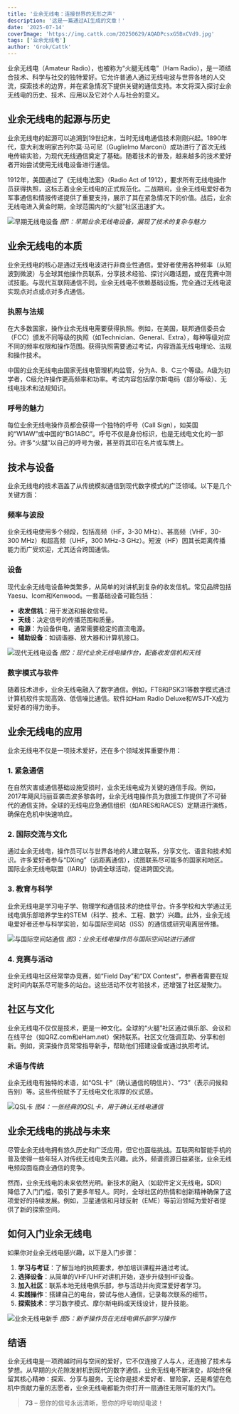 ```yaml
---
title: '业余无线电：连接世界的无形之声'
description: '这是一篇通过AI生成的文章！'
date: '2025-07-14'
coverImage: 'https://img.cattk.com/20250629/AQADPcsxG5BxCVd9.jpg'
tags: ['业余无线电']
author: 'Grok/Cattk'
---
```




业余无线电（Amateur Radio），也被称为“火腿无线电”（Ham Radio），是一项结合技术、科学与社交的独特爱好。它允许普通人通过无线电波与世界各地的人交流，探索技术的边界，并在紧急情况下提供关键的通信支持。本文将深入探讨业余无线电的历史、技术、应用以及它对个人与社会的意义。

## 业余无线电的起源与历史

业余无线电的起源可以追溯到19世纪末，当时无线电通信技术刚刚兴起。1890年代，意大利发明家古列尔莫·马可尼（Guglielmo Marconi）成功进行了首次无线电传输实验，为现代无线通信奠定了基础。随着技术的普及，越来越多的技术爱好者开始尝试使用无线电设备进行通信。

1912年，美国通过了《无线电法案》（Radio Act of 1912），要求所有无线电操作员获得执照，这标志着业余无线电的正式规范化。二战期间，业余无线电爱好者为军事通信和情报传递提供了重要支持，展示了其在紧急情况下的价值。战后，业余无线电进入黄金时期，全球范围内的“火腿”社区迅速扩大。

![早期无线电设备](https://img.cattk.com/20250629/AQADPMsxG5BxCVd9.jpg)
*图1：早期业余无线电设备，展现了技术的复杂与魅力*

## 业余无线电的本质

业余无线电的核心是通过无线电波进行非商业性通信。爱好者使用各种频率（从短波到微波）与全球其他操作员联系，分享技术经验、探讨兴趣话题，或在竞赛中测试技能。与现代互联网通信不同，业余无线电不依赖基础设施，完全通过无线电波实现点对点或点对多点通信。

### 执照与法规

在大多数国家，操作业余无线电需要获得执照。例如，在美国，联邦通信委员会（FCC）颁发不同等级的执照（如Technician、General、Extra），每种等级对应不同的频率权限和操作范围。获得执照需要通过考试，内容涵盖无线电理论、法规和操作技术。

中国的业余无线电由国家无线电管理机构监管，分为A、B、C三个等级。A级为初学者，C级允许操作更高频率和功率。考试内容包括摩尔斯电码（部分等级）、无线电技术和法规知识。

### 呼号的魅力

每位业余无线电操作员都会获得一个独特的呼号（Call Sign），如美国的“W1AW”或中国的“BG1ABC”。呼号不仅是身份标识，也是无线电文化的一部分。许多“火腿”以自己的呼号为傲，甚至将其印在名片或车牌上。

## 技术与设备

业余无线电的技术涵盖了从传统模拟通信到现代数字模式的广泛领域。以下是几个关键方面：

### 频率与波段

业余无线电使用多个频段，包括高频（HF，3-30 MHz）、甚高频（VHF，30-300 MHz）和超高频（UHF，300 MHz-3 GHz）。短波（HF）因其长距离传播能力而广受欢迎，尤其适合跨国通信。

### 设备

现代业余无线电设备种类繁多，从简单的对讲机到复杂的收发信机。常见品牌包括Yaesu、Icom和Kenwood。一套基础设备可能包括：

- **收发信机**：用于发送和接收信号。
- **天线**：决定信号的传播范围和质量。
- **电源**：为设备供电，通常需要稳定的直流电源。
- **辅助设备**：如调谐器、放大器和计算机接口。

![现代无线电设备](https://img.cattk.com/20250629/AQADPssxG5BxCVd9.jpg)
*图2：现代业余无线电操作台，配备收发信机和天线*

### 数字模式与软件

随着技术进步，业余无线电融入了数字通信。例如，FT8和PSK31等数字模式通过计算机软件实现高效、低信噪比通信。软件如Ham Radio Deluxe和WSJT-X成为爱好者的得力助手。

## 业余无线电的应用

业余无线电不仅是一项技术爱好，还在多个领域发挥重要作用：

### 1. 紧急通信

在自然灾害或通信基础设施受损时，业余无线电成为关键的通信手段。例如，2017年飓风玛丽亚袭击波多黎各时，业余无线电操作员为救援工作提供了不可替代的通信支持。全球的无线电应急通信组织（如ARES和RACES）定期进行演练，确保在危机中快速响应。

### 2. 国际交流与文化

通过业余无线电，操作员可以与世界各地的人建立联系，分享文化、语言和技术知识。许多爱好者参与“DXing”（远距离通信），试图联系尽可能多的国家和地区。国际业余无线电联盟（IARU）协调全球活动，促进跨国交流。

### 3. 教育与科学

业余无线电是学习电子学、物理学和通信技术的绝佳平台。许多学校和大学通过无线电俱乐部培养学生的STEM（科学、技术、工程、数学）兴趣。此外，业余无线电爱好者还参与科学实验，如与国际空间站（ISS）的通信或研究电离层传播。

![与国际空间站通信](https://img.cattk.com/20250629/AQADO8sxG5BxCVd9.jpg)
*图3：业余无线电操作员与国际空间站进行通信*

### 4. 竞赛与活动

业余无线电社区经常举办竞赛，如“Field Day”和“DX Contest”，参赛者需要在规定时间内联系尽可能多的站台。这些活动不仅考验技术，还增强了社区凝聚力。

## 社区与文化

业余无线电不仅仅是技术，更是一种文化。全球的“火腿”社区通过俱乐部、会议和在线平台（如QRZ.com和eHam.net）保持联系。社区文化强调互助、分享和创新。例如，资深操作员常常指导新手，帮助他们搭建设备或通过执照考试。

### 术语与传统

业余无线电有独特的术语，如“QSL卡”（确认通信的明信片）、“73”（表示问候和告别）等。这些传统赋予了无线电文化浓厚的仪式感。

![QSL卡](https://img.cattk.com/20250629/AQADQcsxG5BxCVd9.jpg)
*图4：一张经典的QSL卡，用于确认无线电通信*

## 业余无线电的挑战与未来

尽管业余无线电拥有悠久历史和广泛应用，但它也面临挑战。互联网和智能手机的普及使得一些年轻人对传统无线电失去兴趣。此外，频谱资源日益紧张，业余无线电频段面临商业通信的竞争。

然而，业余无线电的未来依然光明。新技术的融入（如软件定义无线电，SDR）降低了入门门槛，吸引了更多年轻人。同时，全球社区的热情和创新精神确保了这项爱好的持续发展。例如，卫星通信和月球反射（EME）等前沿领域为爱好者提供了新的探索空间。

## 如何入门业余无线电

如果你对业余无线电感兴趣，以下是入门步骤：

1. **学习与考证**：了解当地的执照要求，参加培训课程并通过考试。
2. **选择设备**：从简单的VHF/UHF对讲机开始，逐步升级到HF设备。
3. **加入社区**：联系本地无线电俱乐部，参与活动并向资深爱好者学习。
4. **实践操作**：搭建自己的电台，尝试与他人通信，记录每次联系的细节。
5. **探索技术**：学习数字模式、摩尔斯电码或天线设计，提升技能。

![业余无线电新手](https://img.cattk.com/20250629/AQADPcsxG5BxCVd9.jpg)
*图5：新手操作员在无线电俱乐部学习操作*

## 结语

业余无线电是一项跨越时间与空间的爱好，它不仅连接了人与人，还连接了技术与梦想。从早期的火花隙发射机到现代的数字通信，业余无线电不断演变，却始终保留其核心精神：探索、分享与服务。无论你是技术爱好者、冒险家，还是希望在危机中贡献力量的志愿者，业余无线电都能为你打开一扇通往无限可能的大门。

> **73** – 愿你的信号永远清晰，愿你的呼号响彻电波！
